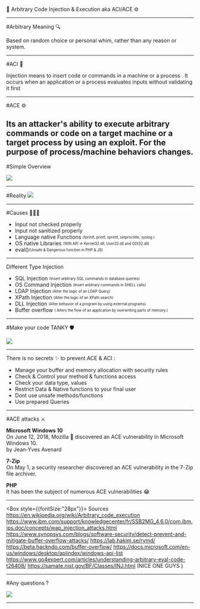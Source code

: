 
<Head>
  <title> 💉 Arbitrary Code Injection & Execution aka ACI/ACE ⚙️ </title>
</Head>

💉 Arbitrary Code Injection & Execution aka ACI/ACE ⚙️ 

---

#Arbitrary Meaning  🔍 

Based on random choice or personal whim, rather than any reason or system.

---



#ACI  💉 

Injection means to insert code or commands in a machine or a process .
It occurs when an application or a process evaluates inputs without validating it first

---
#ACE  ⚙️ 

Its an attacker's ability to execute arbitrary commands or code on a target machine or a target process  by using an exploit.
For the purpose of process/machine behaviors changes.
---

#Simple Overview


<img src="simpleOver.png" />

---


#Reality
<img src="INJ.png" />

---
#Causes 🤷🏻‍♂️

- Input not checked properly <sub></sub>
- Input not sanitized properly <sub></sub>
- Language native Functions <sub><sup>(fprintf, printf, sprintf, setproctitle, syslog )</sup></sub>
- OS native Libraries <sub><sup>(WIN API => Kernel32.dll, User32.dll and GDI32.dll)</sup></sub>
- eval()<sub><sup>(Unsafe & Dangerous function in PHP & JS)</sup></sub>
---

Different Type Injection 
- SQL Injection <sub><sup>(Insert arbitrary SQL commands in database queries)</sup></sub>
- OS Command Injection <sub><sup>(Insert arbitrary commands in SHELL calls)</sup></sub>
- LDAP Injection <sub><sup>(Alter the logic of an LDAP Query)</sup></sub>
- XPath Injection <sub><sup>(Alter the logic of an XPath search)</sup></sub>
- DLL Injection  <sub><sup>(Alter behavior of a program by using external programs)</sup></sub>
- Buffer overflow <sub><sup>(	Alters the flow of an application by overwriting parts of memory.)</sup></sub>


---

#Make your code TANKY 🛡️

<img src="https://media.giphy.com/media/47KjwlPVpnQOs/giphy.gif" />

---

There is no secrets ✨ to prevent ACE & ACI :
 - Manage your buffer and memory allocation with security rules 
 - Check & Control your method & functions access
 - Check your data type, values 
 - Restrict Data & Native functions to your final user
 - Dont use unsafe methods/functions
 - Use prepared Queries

---
#ACE attacks ⚔️

**Microsoft Windows 10**<br />
On June 12, 2018, Mozilla 🦊 discovered an ACE vulnerability in Microsoft Windows 10.<br />
by Jean-Yves Avenard

**7-Zip**<br />
On May 1, a security researcher discovered an ACE vulnerability in the 7-Zip file archiver.<br />

**PHP**<br />
It has been the subject of numerous ACE vulnerabilities 😂

---



<Box style={{fontSize:"28px"}}>
Sources 
https://en.wikipedia.org/wiki/Arbitrary_code_execution
https://www.ibm.com/support/knowledgecenter/fr/SSB2MG_4.6.0/com.ibm.ips.doc/concepts/wap_injection_attacks.html
https://www.synopsys.com/blogs/software-security/detect-prevent-and-mitigate-buffer-overflow-attacks/
https://lab.hakim.se/rymd/
https://beta.hackndo.com/buffer-overflow/
https://docs.microsoft.com/en-us/windows/desktop/apiindex/windows-api-list
https://www.go4expert.com/articles/understanding-arbitrary-eval-code-t26408/
https://samate.nist.gov/BF/Classes/INJ.html (NICE ONE GUYS )
</Box>

---

#Any questions ? 

<img src="https://media.giphy.com/media/l4HnKwiJJaJQB04Zq/giphy.gif" />

---